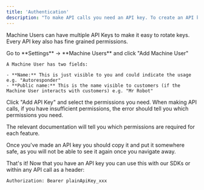 ```yaml
---
title: 'Authentication'
description: "To make API calls you need an API key. To create an API key you'll first need to create a Machine User."
---
```


Machine Users can have multiple API Keys to make it easy to rotate keys. Every API key also has fine grained permissions.

<Steps>
  <Step title="Create a machine user">
    Go to **Settings** → **Machine Users** and click "Add Machine User"

    A Machine User has two fields:

    - **Name:** This is just visible to you and could indicate the usage e.g. "Autoresponder"
    - **Public name:** This is the name visible to customers (if the Machine User interacts with customers) e.g. "Mr Robot"

  </Step>
  <Step title="Create an API Key">
Click "Add API Key" and select the permissions you need. When making API calls, if you have insufficient permissions, the error should tell you which permissions you need.

The relevant documentation will tell you which permissions are required for each feature.

Once you've made an API key you should copy it and put it somewhere safe, as you will not be able to see it again once you navigate away.

  </Step>
  <Step title="Go build things 🚀">
That's it! Now that you have an API key you can use this with our SDKs or within any API call as a header:

```text
Authorization: Bearer plainApiKey_xxx
```

  </Step>
</Steps>
